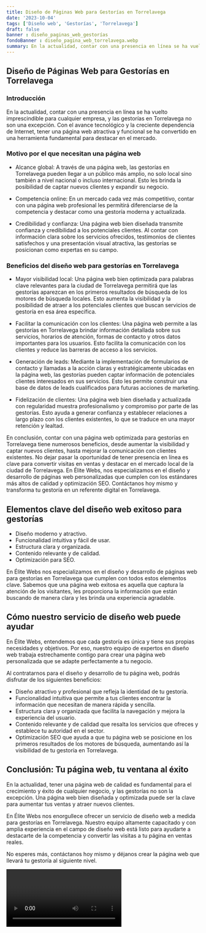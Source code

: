 ```yaml
---
title: Diseño de Páginas Web para Gestorías en Torrelavega
date: '2023-10-04'
tags: ['Diseño web', 'Gestorías', 'Torrelavega']
draft: false
banner : diseño_paginas_web_gestorías
fondoBanner : diseño_pagina_web_torrelavega.webp
summary: En la actualidad, contar con una presencia en línea se ha vuelto imprescindible para cualquier empresa, y las gestorías en Torrelavega no son una excepción. Con el avance tecnológico y la creciente dependencia de Internet, tener una página web atractiva y funcional se ha convertido en una herramienta fundamental para destacar en el mercado.
---
```


## Diseño de Páginas Web para Gestorías en Torrelavega

### Introducción

En la actualidad, contar con una presencia en línea se ha vuelto imprescindible para cualquier empresa, y las gestorías en Torrelavega no son una excepción. Con el avance tecnológico y la creciente dependencia de Internet, tener una página web atractiva y funcional se ha convertido en una herramienta fundamental para destacar en el mercado.

### Motivo por el que necesitan una página web

- Alcance global: A través de una página web, las gestorías en Torrelavega pueden llegar a un público más amplio, no solo local sino también a nivel nacional o incluso internacional. Esto les brinda la posibilidad de captar nuevos clientes y expandir su negocio.

- Competencia online: En un mercado cada vez más competitivo, contar con una página web profesional les permitirá diferenciarse de la competencia y destacar como una gestoría moderna y actualizada.

- Credibilidad y confianza: Una página web bien diseñada transmite confianza y credibilidad a los potenciales clientes. Al contar con información clara sobre los servicios ofrecidos, testimonios de clientes satisfechos y una presentación visual atractiva, las gestorías se posicionan como expertas en su campo.

### Beneficios del diseño web para gestorías en Torrelavega

- Mayor visibilidad local: Una página web bien optimizada para palabras clave relevantes para la ciudad de Torrelavega permitirá que las gestorías aparezcan en los primeros resultados de búsqueda de los motores de búsqueda locales. Esto aumenta la visibilidad y la posibilidad de atraer a los potenciales clientes que buscan servicios de gestoría en esa área específica.

- Facilitar la comunicación con los clientes: Una página web permite a las gestorías en Torrelavega brindar información detallada sobre sus servicios, horarios de atención, formas de contacto y otros datos importantes para los usuarios. Esto facilita la comunicación con los clientes y reduce las barreras de acceso a los servicios.

- Generación de leads: Mediante la implementación de formularios de contacto y llamadas a la acción claras y estratégicamente ubicadas en la página web, las gestorías pueden captar información de potenciales clientes interesados en sus servicios. Esto les permite construir una base de datos de leads cualificados para futuras acciones de marketing.

- Fidelización de clientes: Una página web bien diseñada y actualizada con regularidad muestra profesionalismo y compromiso por parte de las gestorías. Esto ayuda a generar confianza y establecer relaciones a largo plazo con los clientes existentes, lo que se traduce en una mayor retención y lealtad.

En conclusión, contar con una página web optimizada para gestorías en Torrelavega tiene numerosos beneficios, desde aumentar la visibilidad y captar nuevos clientes, hasta mejorar la comunicación con clientes existentes. No dejar pasar la oportunidad de tener presencia en línea es clave para convertir visitas en ventas y destacar en el mercado local de la ciudad de Torrelavega. En Élite Webs, nos especializamos en el diseño y desarrollo de páginas web personalizadas que cumplen con los estándares más altos de calidad y optimización SEO. Contáctanos hoy mismo y transforma tu gestoría en un referente digital en Torrelavega.

<GifSeo />

<Cta />

## Elementos clave del diseño web exitoso para gestorías
- Diseño moderno y atractivo.
- Funcionalidad intuitiva y fácil de usar.
- Estructura clara y organizada.
- Contenido relevante y de calidad.
- Optimización para SEO.

En Élite Webs nos especializamos en el diseño y desarrollo de páginas web para gestorías en Torrelavega que cumplen con todos estos elementos clave. Sabemos que una página web exitosa es aquella que captura la atención de los visitantes, les proporciona la información que están buscando de manera clara y les brinda una experiencia agradable.

## Cómo nuestro servicio de diseño web puede ayudar
En Élite Webs, entendemos que cada gestoría es única y tiene sus propias necesidades y objetivos. Por eso, nuestro equipo de expertos en diseño web trabaja estrechamente contigo para crear una página web personalizada que se adapte perfectamente a tu negocio.

Al contratarnos para el diseño y desarrollo de tu página web, podrás disfrutar de los siguientes beneficios:
- Diseño atractivo y profesional que refleja la identidad de tu gestoría.
- Funcionalidad intuitiva que permite a tus clientes encontrar la información que necesitan de manera rápida y sencilla.
- Estructura clara y organizada que facilita la navegación y mejora la experiencia del usuario.
- Contenido relevante y de calidad que resalta los servicios que ofreces y establece tu autoridad en el sector.
- Optimización SEO que ayuda a que tu página web se posicione en los primeros resultados de los motores de búsqueda, aumentando así la visibilidad de tu gestoría en Torrelavega.

## Conclusión: Tu página web, tu ventana al éxito
En la actualidad, tener una página web de calidad es fundamental para el crecimiento y éxito de cualquier negocio, y las gestorías no son la excepción. Una página web bien diseñada y optimizada puede ser la clave para aumentar tus ventas y atraer nuevos clientes.

En Élite Webs nos enorgullece ofrecer un servicio de diseño web a medida para gestorías en Torrelavega. Nuestro equipo altamente capacitado y con amplia experiencia en el campo de diseño web está listo para ayudarte a destacarte de la competencia y convertir las visitas a tu página en ventas reales.

No esperes más, contáctanos hoy mismo y déjanos crear la página web que llevará tu gestoría al siguiente nivel.

<Video />

<CtaBot job='Gestorías' city='Torrelavega'/>

<Gmaps query='Torrelavega+españa+maps' />